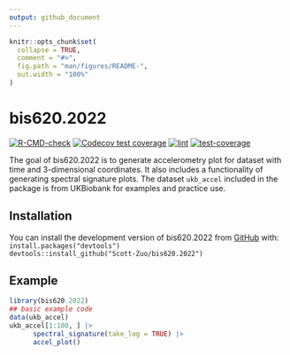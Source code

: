 ```yaml
---
output: github_document
---
```


<!-- README.md is generated from README.Rmd. Please edit that file -->

```r
knitr::opts_chunk$set(
  collapse = TRUE,
  comment = "#>",
  fig.path = "man/figures/README-",
  out.width = "100%"
)
```

# bis620.2022

<!-- badges: start -->
[![R-CMD-check](https://github.com/Scott-Zuo/bis620.2022/actions/workflows/R-CMD-check.yaml/badge.svg)](https://github.com/Scott-Zuo/bis620.2022/actions/workflows/R-CMD-check.yaml)
[![Codecov test coverage](https://codecov.io/gh/Scott-Zuo/bis620.2022/branch/main/graph/badge.svg)](https://app.codecov.io/gh/Scott-Zuo/bis620.2022?branch=main)
[![lint](https://github.com/Scott-Zuo/bis620.2022/actions/workflows/lint.yaml/badge.svg)](https://github.com/Scott-Zuo/bis620.2022/actions/workflows/lint.yaml)
[![test-coverage](https://github.com/Scott-Zuo/bis620.2022/actions/workflows/test-coverage.yaml/badge.svg)](https://github.com/Scott-Zuo/bis620.2022/actions/workflows/test-coverage.yaml)
<!-- badges: end -->

The goal of bis620.2022 is to generate accelerometry plot for dataset with time and 3-dimensional coordinates.
It also includes a functionality of generating spectral signature plots.
The dataset `ukb_accel` included in the package is from UKBiobank for examples and practice use.

## Installation

You can install the development version of bis620.2022 from [GitHub](https://github.com/) with: <br>
`install.packages("devtools")` <br>
`devtools::install_github("Scott-Zuo/bis620.2022")`

## Example

```r
library(bis620.2022)
## basic example code
data(ukb_accel)
ukb_accel[1:100, ] |>
      spectral_signature(take_log = TRUE) |>
      accel_plot()
```
